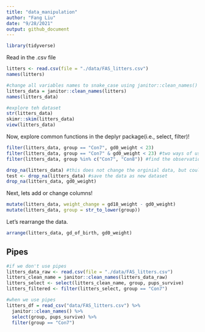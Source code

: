 ```yaml
---
title: "data_manipulation"
author: "Fang Liu"
date: "9/28/2021"
output: github_document
---
```


```r
library(tidyverse)
```

Read in the .csv file
```r
litters <- read.csv(file = "./data/FAS_litters.csv")
names(litters)

#change all variables names to snake_case using janitor::clean_names()
litters_data = janitor::clean_names(litters)
names(litters_data)

#explore teh dataset
str(litters_data)
skimr::skim(litters_data)
view(litters_data)
```

Now, explore common functions in the deplyr package(i.e., select, filter)! 
```r
filter(litters_data, group == "Con7", gd0_weight < 23)
filter(litters_data, group == "Con7" & gd0_weight < 23) #two ways of using 'AND'
filter(litters_data, group %in% c("Con7", "Con8")) #find the observations where group is in Con7 or Con 8
```

```r
drop_na(litters_data) #this does not change the orginial data, but could be used in pipes
test <- drop_na(litters_data) #save the data as new dataset
drop_na(litters_data, gd0_weight)
```

Next, lets add or change columns! 
```r
mutate(litters_data, weight_change = gd18_weight - gd0_weight)
mutate(litters_data, group = str_to_lower(group))
```

Let's rearrange the data.
```r
arrange(litters_data, gd_of_birth, gd0_weight)
```


## Pipes
```r

#if we don't use pipes
litters_data_raw <- read.csv(file = "./data/FAS_litters.csv")
litters_clean_name = janitor::clean_names(litters_data_raw)
litters_select <- select(litters_clean_name, group, pups_survive)
litters_filtered <- filter(litters_select, group == "Con7")

#when we use pipes 
litters_df = read_csv("data/FAS_litters.csv") %>% 
  janitor::clean_names() %>%
  select(group, pups_survive) %>%
  filter(group == "Con7")


```




